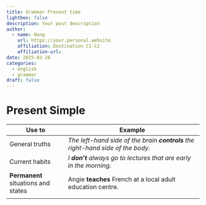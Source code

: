 ```yaml
---
title: Grammar Present time
lightbox: false
description: Your post description
author:
  - name: Hung
    url: https://your.personal.website
    affiliation: Destination C1-C2
    affiliation-url: 
date: 2025-03-20
categories:
  - english
  - grammar
draft: false
---
```

# Present Simple


| Use to                              | Example                                                                         |
| ----------------------------------- | ------------------------------------------------------------------------------- |
| General truths                      | *The left-hand side of the brain **controls** the right-hand side of the body.* |
| Current habits                      | *I **don't** always go to lectures that are early in the morning.*              |
| **Permanent** situations and states | Angie **teaches** French at a local adult education centre.                     |
|                                     |                                                                                 |
 
